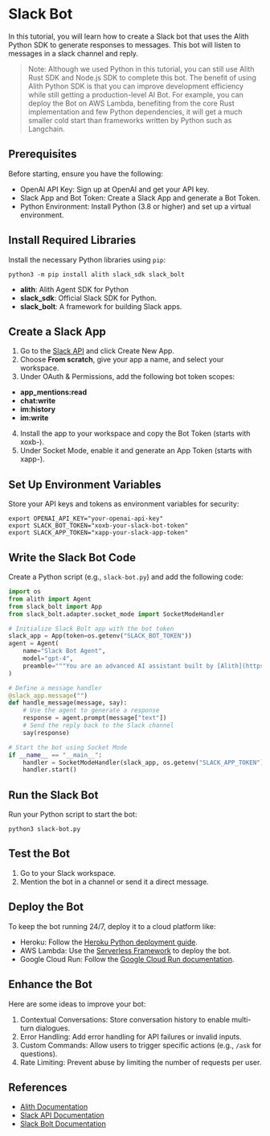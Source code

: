 
# Slack Bot

In this tutorial, you will learn how to create a Slack bot that uses
the Alith Python SDK to generate responses to messages. This bot will
listen to messages in a slack channel and reply.

> Note: Although we used Python in this tutorial, you can still use
> Alith Rust SDK and Node.js SDK to complete this bot. The benefit
> of using Alith Python SDK is that you can improve development
> efficiency while still getting a production-level AI Bot.
> For example, you can deploy the Bot on AWS Lambda, benefiting
> from the core Rust implementation and few Python dependencies,
> it will get a much smaller cold start than frameworks written by
> Python such as Langchain.

## Prerequisites

Before starting, ensure you have the following:

- OpenAI API Key: Sign up at OpenAI and get your API key.
- Slack App and Bot Token: Create a Slack App and generate a Bot Token.
- Python Environment: Install Python (3.8 or higher) and set up a virtual environment.

<Steps>

## Install Required Libraries

Install the necessary Python libraries using `pip`:

```shell
python3 -m pip install alith slack_sdk slack_bolt
```

- **alith**: Alith Agent SDK for Python
- **slack_sdk**: Official Slack SDK for Python.
- **slack_bolt**: A framework for building Slack apps.

## Create a Slack App

1. Go to the [Slack API](https://api.slack.com/apps) and click Create New App.
2. Choose **From scratch**, give your app a name, and select your workspace.
3. Under OAuth & Permissions, add the following bot token scopes:

- **app_mentions:read**
- **chat:write**
- **im:history**
- **im:write**

4. Install the app to your workspace and copy the Bot Token (starts with xoxb-).
5. Under Socket Mode, enable it and generate an App Token (starts with xapp-).

## Set Up Environment Variables

Store your API keys and tokens as environment variables for security:

```shell
export OPENAI_API_KEY="your-openai-api-key"
export SLACK_BOT_TOKEN="xoxb-your-slack-bot-token"
export SLACK_APP_TOKEN="xapp-your-slack-app-token"
```

## Write the Slack Bot Code

Create a Python script (e.g., `slack-bot.py`) and add the following code:

```python
import os
from alith import Agent
from slack_bolt import App
from slack_bolt.adapter.socket_mode import SocketModeHandler

# Initialize Slack Bolt app with the bot token
slack_app = App(token=os.getenv("SLACK_BOT_TOKEN"))
agent = Agent(
    name="Slack Bot Agent",
    model="gpt-4",
    preamble="""You are an advanced AI assistant built by [Alith](https://github.com/0xLazAI/alith).""",
)

# Define a message handler
@slack_app.message("")
def handle_message(message, say):
    # Use the agent to generate a response
    response = agent.prompt(message["text"])
    # Send the reply back to the Slack channel
    say(response)

# Start the bot using Socket Mode
if __name__ == "__main__":
    handler = SocketModeHandler(slack_app, os.getenv("SLACK_APP_TOKEN"))
    handler.start()
```

## Run the Slack Bot

Run your Python script to start the bot:

```shell
python3 slack-bot.py
```

## Test the Bot

1. Go to your Slack workspace.
2. Mention the bot in a channel or send it a direct message.

## Deploy the Bot

To keep the bot running 24/7, deploy it to a cloud platform like:

- Heroku: Follow the [Heroku Python deployment guide](https://devcenter.heroku.com/articles/getting-started-with-python).
- AWS Lambda: Use the [Serverless Framework](https://www.serverless.com/) to deploy the bot.
- Google Cloud Run: Follow the [Google Cloud Run documentation](https://cloud.google.com/run/docs/quickstarts/build-and-deploy).

## Enhance the Bot

Here are some ideas to improve your bot:

1. Contextual Conversations: Store conversation history to enable multi-turn dialogues.
2. Error Handling: Add error handling for API failures or invalid inputs.
3. Custom Commands: Allow users to trigger specific actions (e.g., `/ask` for questions).
4. Rate Limiting: Prevent abuse by limiting the number of requests per user.

</Steps>

## References

- [Alith Documentation](https://alith.lazai.network/docs)
- [Slack API Documentation](https://api.slack.com/)
- [Slack Bolt Documentation](https://slack.dev/bolt-python/tutorial/getting-started)
